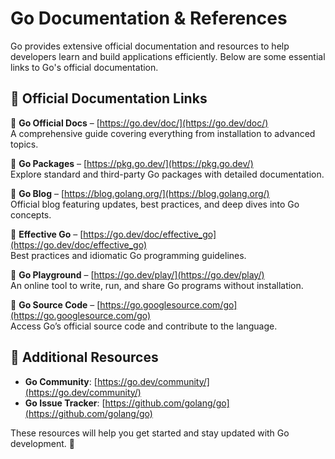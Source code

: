 # **Go Documentation & References**

Go provides extensive official documentation and resources to help developers learn and build applications efficiently. Below are some essential links to Go's official documentation.

## **📌 Official Documentation Links**

🔗 **Go Official Docs** – [https://go.dev/doc/](https://go.dev/doc/)  
A comprehensive guide covering everything from installation to advanced topics.

🔗 **Go Packages** – [https://pkg.go.dev/](https://pkg.go.dev/)  
Explore standard and third-party Go packages with detailed documentation.

🔗 **Go Blog** – [https://blog.golang.org/](https://blog.golang.org/)  
Official blog featuring updates, best practices, and deep dives into Go concepts.

🔗 **Effective Go** – [https://go.dev/doc/effective_go](https://go.dev/doc/effective_go)  
Best practices and idiomatic Go programming guidelines.

🔗 **Go Playground** – [https://go.dev/play/](https://go.dev/play/)  
An online tool to write, run, and share Go programs without installation.

🔗 **Go Source Code** – [https://go.googlesource.com/go](https://go.googlesource.com/go)  
Access Go’s official source code and contribute to the language.

## **📌 Additional Resources**

- **Go Community**: [https://go.dev/community/](https://go.dev/community/)
- **Go Issue Tracker**: [https://github.com/golang/go](https://github.com/golang/go)

These resources will help you get started and stay updated with Go development. 🚀
